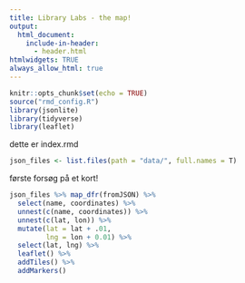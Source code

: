 ```yaml
---
title: Library Labs - the map!
output: 
  html_document: 
    include-in-header:
      - header.html
htmlwidgets: TRUE
always_allow_html: true
---
```

```r
knitr::opts_chunk$set(echo = TRUE)
source("rmd_config.R")
library(jsonlite)
library(tidyverse)
library(leaflet)
```

dette er index.rmd


```r
json_files <- list.files(path = "data/", full.names = T)
```

første forsøg på et kort!

```r
json_files %>% map_dfr(fromJSON) %>% 
  select(name, coordinates) %>% 
  unnest(c(name, coordinates)) %>% 
  unnest(c(lat, lon)) %>% 
  mutate(lat = lat + .01,
         lng = lon + 0.01) %>% 
  select(lat, lng) %>% 
  leaflet() %>% 
  addTiles() %>% 
  addMarkers()

```

